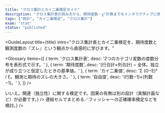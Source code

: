 ```yaml
---
title: "クロス集計とカイ二乗検定ガイド"
description: "クロス集計表の読み方から、期待度数・χ²計算までをインタラクティブに体験"
tags: ["統計", "カイ二乗検定", "クロス集計"]
exam: "stat"
status: "published"
---
```



<GuideLayout
  title={title}
  intro="クロス集計表とカイ二乗検定を、期待度数と観測度数の『ズレ』という観点から直感的に学びます。"
>

<section style={{ marginBottom: 24 }}>
  <ChiSquareGuide />
</section>

<Glossary items={[
  { term: 'クロス集計表', desc: '2つのカテゴリ変数の度数分布を表形式で示す。' },
  { term: '期待度数', desc: '(行合計×列合計) ÷ 全体。独立が成り立つと仮定したときの基準値。' },
  { term: 'カイ二乗値', desc: 'Σ (O−E)² / E。観測と期待のズレの大きさ。' },
  { term: '自由度', desc: '(行数−1)×(列数−1)。' },
]} />

<section style={{ maxWidth: 760, margin:'0 auto', display:'grid', gap:12 }}>
  <QA q="カイ二乗検定は因果を示しますか？" a={<div>いいえ。関連（独立性）に関する検定です。因果の有無は別の設計（実験計画など）が必要です。</div>} />
  <QA q="セルの期待度数が小さいときは？" a={<div>連結セルでまとめる／フィッシャーの正確確率検定などを検討。</div>} />
</section>

</GuideLayout>
